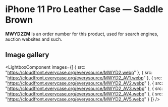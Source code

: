 
# iPhone 11 Pro Leather Case — Saddle Brown

<Callout type='info' emoji='👉🏻'>**MWYD2ZM** is an order number for this product, used for search engines, auction websites and such.</Callout>

## Image gallery

<LightboxComponent
    images={[
      {
        src: "https://cloudfront.everycase.org/everysource/MWYD2.webp"
      },
      {
        src: "https://cloudfront.everycase.org/everysource/MWYD2_AV1.webp"
      },
      {
        src: "https://cloudfront.everycase.org/everysource/MWYD2_AV2.webp"
      },
      {
        src: "https://cloudfront.everycase.org/everysource/MWYD2_AV3.webp"
      },
      {
        src: "https://cloudfront.everycase.org/everysource/MWYD2_AV4.webp"
      },
      {
        src: "https://cloudfront.everycase.org/everysource/MWYD2_AV5.webp"
      }
    ]}
  />
